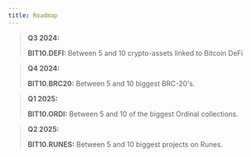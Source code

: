 ```yaml
---
title: Roadmap
---
```


> **Q3 2024:**
>
> **BIT10.DEFI:** Between 5 and 10 crypto-assets linked to Bitcoin DeFi

> **Q4 2024:**
>
> **BIT10.BRC20:** Between 5 and 10 biggest BRC-20's.

> **Q1 2025:**
>
> **BIT10.ORDI:** Between 5 and 10 of the biggest Ordinal collections.

> **Q2 2025:**
>
> **BIT10.RUNES:** Between 5 and 10 biggest projects on Runes.
